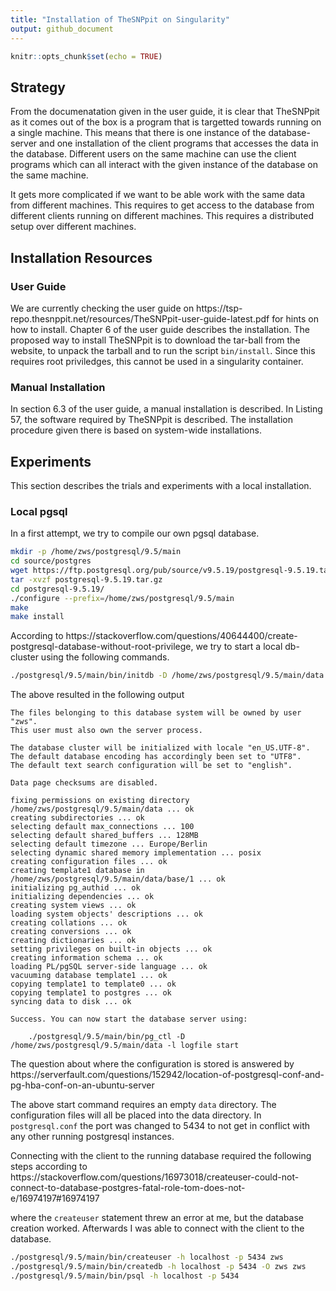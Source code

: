 ```yaml
---
title: "Installation of TheSNPpit on Singularity"
output: github_document
---
```


```r
knitr::opts_chunk$set(echo = TRUE)
```

## Strategy
From the documenatation given in the user guide, it is clear that TheSNPpit as it comes out of the box is a program that is targetted towards running on a single machine. This means that there is one instance of the database-server and one installation of the client programs that accesses the data in the database. Different users on the same machine can use the client programs which can all interact with the given instance of the database on the same machine.

It gets more complicated if we want to be able work with the same data from different machines. This requires to get access to the database from different clients running on different machines. This requires a distributed setup over different machines.


## Installation Resources
### User Guide
We are currently checking the user guide on https://tsp-repo.thesnppit.net/resources/TheSNPpit-user-guide-latest.pdf for hints on how to install. Chapter 6 of the user guide describes the installation. The proposed way to install TheSNPpit is to download the tar-ball from the website, to unpack the tarball and to run the script `bin/install`. Since this requires root priviledges, this cannot be used in a singularity container.

### Manual Installation
In section 6.3 of the user guide, a manual installation is described. In Listing 57, the software required by TheSNPpit is described. The installation procedure given there is based on system-wide installations. 


## Experiments
This section describes the trials and experiments with a local installation. 

### Local pgsql
In a first attempt, we try to compile our own pgsql database. 


```bash
mkdir -p /home/zws/postgresql/9.5/main
cd source/postgres
wget https://ftp.postgresql.org/pub/source/v9.5.19/postgresql-9.5.19.tar.gz
tar -xvzf postgresql-9.5.19.tar.gz 
cd postgresql-9.5.19/
./configure --prefix=/home/zws/postgresql/9.5/main
make
make install
```

According to https://stackoverflow.com/questions/40644400/create-postgresql-database-without-root-privilege, we try to start a local db-cluster using the following commands.

```bash
./postgresql/9.5/main/bin/initdb -D /home/zws/postgresql/9.5/main/data -A trust -U zws
```

The above resulted in the following output

```
The files belonging to this database system will be owned by user "zws".
This user must also own the server process.

The database cluster will be initialized with locale "en_US.UTF-8".
The default database encoding has accordingly been set to "UTF8".
The default text search configuration will be set to "english".

Data page checksums are disabled.

fixing permissions on existing directory /home/zws/postgresql/9.5/main/data ... ok
creating subdirectories ... ok
selecting default max_connections ... 100
selecting default shared_buffers ... 128MB
selecting default timezone ... Europe/Berlin
selecting dynamic shared memory implementation ... posix
creating configuration files ... ok
creating template1 database in /home/zws/postgresql/9.5/main/data/base/1 ... ok
initializing pg_authid ... ok
initializing dependencies ... ok
creating system views ... ok
loading system objects' descriptions ... ok
creating collations ... ok
creating conversions ... ok
creating dictionaries ... ok
setting privileges on built-in objects ... ok
creating information schema ... ok
loading PL/pgSQL server-side language ... ok
vacuuming database template1 ... ok
copying template1 to template0 ... ok
copying template1 to postgres ... ok
syncing data to disk ... ok

Success. You can now start the database server using:

    ./postgresql/9.5/main/bin/pg_ctl -D /home/zws/postgresql/9.5/main/data -l logfile start
```

The question about where the configuration is stored is answered by https://serverfault.com/questions/152942/location-of-postgresql-conf-and-pg-hba-conf-on-an-ubuntu-server

The above start command requires an empty `data` directory. The configuration files will all be placed into the data directory. In `postgresql.conf` the port was changed to 5434 to not get in conflict with any other running postgresql instances.

Connecting with the client to the running database required the following steps according to https://stackoverflow.com/questions/16973018/createuser-could-not-connect-to-database-postgres-fatal-role-tom-does-not-e/16974197#16974197

where the `createuser` statement threw an error at me, but the database creation worked. Afterwards I was able to connect with the client to the database.


```bash
./postgresql/9.5/main/bin/createuser -h localhost -p 5434 zws
./postgresql/9.5/main/bin/createdb -h localhost -p 5434 -O zws zws
./postgresql/9.5/main/bin/psql -h localhost -p 5434
```





